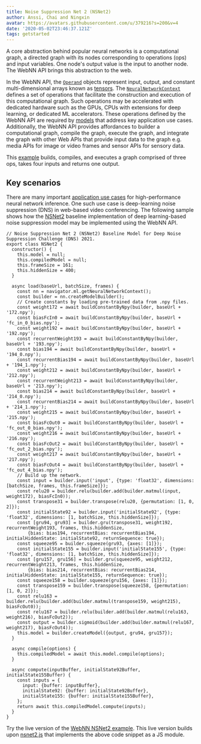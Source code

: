 ```yaml
---
title: Noise Suppression Net 2 (NSNet2)
author: Anssi, Chai and Ningxin 
avatar: https://avatars.githubusercontent.com/u/379216?s=200&v=4
date: '2020-05-02T23:46:37.121Z'
tags: getstarted
---
```


A core abstraction behind popular neural networks is a computational graph, a directed graph with its nodes corresponding to operations (ops) and input variables. One node's output value is the input to another node. The WebNN API brings this abstraction to the web.

In the WebNN API, the [`Operand`](https://webmachinelearning.github.io/webnn/#operand) objects represent input, output, and constant multi-dimensional arrays known as [tensors](https://mathworld.wolfram.com/Tensor.html). The [`NeuralNetworkContext`](https://webmachinelearning.github.io/webnn/#api-neuralnetworkcontext) defines a set of operations that facilitate the construction and execution of this computational graph. Such operations may be accelerated with dedicated hardware such as the GPUs, CPUs with extensions for deep learning, or dedicated ML accelerators. These operations defined by the WebNN API are required by [models](https://github.com/webmachinelearning/webnn/blob/master/op_compatibility/first_wave_models.md) that address key application use cases. Additionally, the WebNN API provides affordances to builder a computational graph, compile the graph, execute the graph, and integrate the graph with other Web APIs that provide input data to the graph e.g. media APIs for image or video frames and sensor APIs for sensory data.

This [example](https://webmachinelearning.github.io/webnn/#examples) builds, compiles, and executes a graph comprised of three ops, takes four inputs and returns one output.

## Key scenarios

There are many important [application use cases](https://webmachinelearning.github.io/webnn/#usecases-application) for high-performance neural network inference. One such use case is deep-learning noise suppression (DNS) in web-based video conferencing. The following sample shows how the [NSNet2](https://github.com/microsoft/DNS-Challenge/tree/master/NSNet2-baseline) baseline implementation of deep learning-based noise suppression model may be implemented using the WebNN API.

```JavaScript{2}
// Noise Suppression Net 2 (NSNet2) Baseline Model for Deep Noise Suppression Challenge (DNS) 2021.
export class NSNet2 {
  constructor() {
    this.model = null;
    this.compiledModel = null;
    this.frameSize = 161;
    this.hiddenSize = 400;
  }

  async load(baseUrl, batchSize, frames) {
    const nn = navigator.ml.getNeuralNetworkContext();
    const builder = nn.createModelBuilder();
    // Create constants by loading pre-trained data from .npy files.
    const weight172 = await buildConstantByNpy(builder, baseUrl + '172.npy');
    const biasFcIn0 = await buildConstantByNpy(builder, baseUrl + 'fc_in_0_bias.npy');
    const weight192 = await buildConstantByNpy(builder, baseUrl + '192.npy');
    const recurrentWeight193 = await buildConstantByNpy(builder, baseUrl + '193.npy');
    const bias194 = await buildConstantByNpy(builder, baseUrl + '194_0.npy');
    const recurrentBias194 = await buildConstantByNpy(builder, baseUrl + '194_1.npy');
    const weight212 = await buildConstantByNpy(builder, baseUrl + '212.npy');
    const recurrentWeight213 = await buildConstantByNpy(builder, baseUrl + '213.npy');
    const bias214 = await buildConstantByNpy(builder, baseUrl + '214_0.npy');
    const recurrentBias214 = await buildConstantByNpy(builder, baseUrl + '214_1.npy');
    const weight215 = await buildConstantByNpy(builder, baseUrl + '215.npy');
    const biasFcOut0 = await buildConstantByNpy(builder, baseUrl + 'fc_out_0_bias.npy');
    const weight216 = await buildConstantByNpy(builder, baseUrl + '216.npy');
    const biasFcOut2 = await buildConstantByNpy(builder, baseUrl + 'fc_out_2_bias.npy');
    const weight217 = await buildConstantByNpy(builder, baseUrl + '217.npy');
    const biasFcOut4 = await buildConstantByNpy(builder, baseUrl + 'fc_out_4_bias.npy');
    // Build up the network.
    const input = builder.input('input', {type: 'float32', dimensions: [batchSize, frames, this.frameSize]});
    const relu20 = builder.relu(builder.add(builder.matmul(input, weight172), biasFcIn0));
    const transpose31 = builder.transpose(relu20, {permutation: [1, 0, 2]});
    const initialState92 = builder.input('initialState92', {type: 'float32', dimensions: [1, batchSize, this.hiddenSize]});
    const [gru94, gru93] = builder.gru(transpose31, weight192, recurrentWeight193, frames, this.hiddenSize,
        {bias: bias194, recurrentBias: recurrentBias194, initialHiddenState: initialState92, returnSequence: true});
    const squeeze95 = builder.squeeze(gru93, {axes: [1]});
    const initialState155 = builder.input('initialState155', {type: 'float32', dimensions: [1, batchSize, this.hiddenSize]});
    const [gru157, gru156] = builder.gru(squeeze95, weight212, recurrentWeight213, frames, this.hiddenSize,
        {bias: bias214, recurrentBias: recurrentBias214, initialHiddenState: initialState155, returnSequence: true});
    const squeeze158 = builder.squeeze(gru156, {axes: [1]});
    const transpose159 = builder.transpose(squeeze158, {permutation: [1, 0, 2]});
    const relu163 = builder.relu(builder.add(builder.matmul(transpose159, weight215), biasFcOut0));
    const relu167 = builder.relu(builder.add(builder.matmul(relu163, weight216), biasFcOut2));
    const output = builder.sigmoid(builder.add(builder.matmul(relu167, weight217), biasFcOut4));
    this.model = builder.createModel({output, gru94, gru157});
  }

  async compile(options) {
    this.compiledModel = await this.model.compile(options);
  }

  async compute(inputBuffer, initialState92Buffer, initialState155Buffer) {
    const inputs = {
      input: {buffer: inputBuffer},
      initialState92: {buffer: initialState92Buffer},
      initialState155: {buffer: initialState155Buffer},
    };
    return await this.compiledModel.compute(inputs);
  }
}
```

Try the live version of the [WebNN NSNet2 example](https://webmachinelearning.github.io/webnn-samples/nsnet2/).  This live version builds upon [nsnet2.js](https://github.com/webmachinelearning/webnn-samples/blob/master/nsnet2/nsnet2.js) that implements the above code snippet as a JS module.